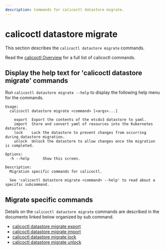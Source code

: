 ```yaml
---
description: Commands for calicoctl datastore migrate.
---
```



# calicoctl datastore migrate

This section describes the `calicoctl datastore migrate` commands.

Read the [calicoctl Overview](../../overview.mdx)
for a full list of calicoctl commands.

## Display the help text for 'calicoctl datastore migrate' commands

Run `calicoctl datastore migrate --help` to display the following help menu for the
commands.

```
Usage:
  calicoctl datastore migrate <command> [<args>...]

    export  Export the contents of the etcdv3 datastore to yaml.
    import  Store and convert yaml of resources into the Kubernetes datastore.
    lock    Lock the datastore to prevent changes from occurring during datastore migration.
    unlock  Unlock the datastore to allow changes once the migration is completed.

Options:
  -h --help      Show this screen.

Description:
  Migration specific commands for calicoctl.

  See 'calicoctl datastore migrate <command> --help' to read about a specific subcommand.
```

## Migrate specific commands

Details on the `calicoctl datastore migrate` commands are described in the documents linked below
organized by sub command.

- [calicoctl datastore migrate export](export.mdx)
- [calicoctl datastore migrate import](import.mdx)
- [calicoctl datastore migrate lock](lock.mdx)
- [calicoctl datastore migrate unlock](unlock.mdx)

